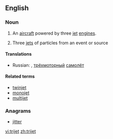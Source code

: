 ==English==

===Noun===
{{en-noun}}
{{wikipedia}}

# {{lb|en|aviation}} An [[aircraft]] powered by three [[jet]] [[engine]]s.
# {{lb|en|physics}} Three [[jet]]s of particles from an event or source

====Translations====
{{trans-top|aircraft powered by three jet engines}}
* Russian: {{t|ru|трёхмоторник}}, [[трёхмоторный]] [[самолёт]]
{{trans-mid}}
{{trans-bottom}}

====Related terms====
* [[twinjet]]
* [[monojet]]
* [[multijet]]

===Anagrams===
* [[jitter#English|jitter]]

[[vi:trijet]]
[[zh:trijet]]